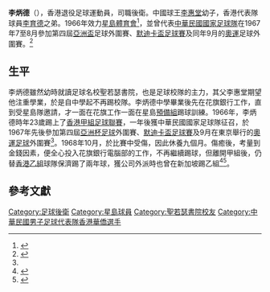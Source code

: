 '''李炳德'''（{{bd|1943年|||catIdx=Lee}}），香港退役足球運動員，司職後衛。中國球王[[李惠堂|李惠堂]]幼子，香港代表隊球員[[李育德|李育德]]之弟。1966年效力[[星島體育會|星島體育會]]<ref name="賴文輝2013">{{cite book|author=賴文輝|title=香港十大名將|url=http://books.google.com/books?id=3hB2BgAAQBAJ&pg=PA26|year=2013|publisher=Red Publish|isbn=978-988-8223-25-1|pages=頁26}}</ref>，並曾代表[[中華台北男子足球代表隊|中華民國國家足球隊]]在1967年7至8月參加第四屆[[亞洲盃|亞洲盃]]足球外圍賽、[[默迪卡杯足球賽|默迪卡盃足球賽]]及同年9月的[[奧運|奧運]]足球外圍賽。<ref name="李峻嶸2015">{{cite book|author=李峻嶸|title=足球王國：戰後初期的香港足球|url=http://books.google.com/books?id=ATWrCgAAQBAJ&pg=PA36|date=29 June 2015|publisher=三聯書店(香港)|isbn=978-962-04-3782-3|pages=頁36}}</ref>

==生平==
李炳德雖然幼時就讀足球名校聖若瑟書院，也是足球校隊的主力，其父李惠堂期望他注重學業，於是自中學起不再踢校隊。李炳德中學畢業後先在花旗銀行工作，直到受星島隊邀請，才一面在花旗工作一面在星島[[香港預備組聯賽|預備組]]踢球訓練。1966年，李炳德時年23歲踢上了[[香港甲組足球聯賽|香港甲組足球聯賽]]，一年後獲中華民國國家足球隊征召，於1967年先後參加第四屆[[亚足联亚洲杯|亞洲杯足球]]外圍賽、[[默迪卡盃足球賽|默迪卡盃足球賽]]及9月在東京舉行的[[夏季奥林匹克运动会足球比赛|奧運足球]]外圍賽<ref name="李峻嶸2015" />。1968年10月，於比賽中受傷，因此休養九個月。傷癒後，考量到金錢因素，便全心投入花旗銀行電腦部的工作，不再繼續踢球，但離開甲組後，仍替[[香港乙組足球聯賽|香港乙組]]球隊保濟踢了兩年球，獲公司外派時也曾在新加坡踢乙組<ref>{{cite news|language=zh-hk|url=https://www.hk01.com/%E7%A4%BE%E5%8D%80%E5%B0%88%E9%A1%8C/345571/%E9%A6%99%E6%B8%AF%E8%B6%B3%E7%90%83%E5%8F%B2-%E7%90%83%E7%8E%8B%E4%B9%8B%E5%AD%90-76%E6%AD%B2%E6%9D%8E%E7%82%B3%E5%BE%B7-%E6%9C%89%E5%80%8B%E5%A8%81%E6%B0%B4%E7%88%B8%E7%88%B8%E4%B8%8D%E7%9F%A5%E6%98%AF%E5%A5%BD%E6%98%AF%E5%A3%9E|title=【香港足球史】球王之子　76歲李炳德：有個威水爸爸不知是好是壞|publisher=香港01|author=廖俊升|date=2019-06-30|accessdate=2019-07-27|archive-date=2019-07-27|archive-url=https://web.archive.org/web/20190727123311/https://www.hk01.com/%E7%A4%BE%E5%8D%80%E5%B0%88%E9%A1%8C/345571/%E9%A6%99%E6%B8%AF%E8%B6%B3%E7%90%83%E5%8F%B2-%E7%90%83%E7%8E%8B%E4%B9%8B%E5%AD%90-76%E6%AD%B2%E6%9D%8E%E7%82%B3%E5%BE%B7-%E6%9C%89%E5%80%8B%E5%A8%81%E6%B0%B4%E7%88%B8%E7%88%B8%E4%B8%8D%E7%9F%A5%E6%98%AF%E5%A5%BD%E6%98%AF%E5%A3%9E|dead-url=no}}</ref><ref>{{cite news|language=zh-hk|url=https://hk.news.appledaily.com/breaking/realtime/article/20190321/59391766|title=【身份的證明】家在香港 鐵衞李炳德緬懷球王父親|publisher=蘋果日報|author=記者：林熊 攝影：麥超億|date=2019-03-21|accessdate=2019-08-18|archive-date=2019-08-18|archive-url=https://web.archive.org/web/20190818093926/https://hk.news.appledaily.com/breaking/realtime/article/20190321/59391766|dead-url=no}}</ref>。

==參考文獻==
{{reflist}}
[[Category:足球後衛|Category:足球後衛]]
[[Category:星島球員|Category:星島球員]]
[[Category:聖若瑟書院校友|Category:聖若瑟書院校友]]
[[Category:中華民國男子足球代表隊香港華僑選手|Category:中華民國男子足球代表隊香港華僑選手]]
